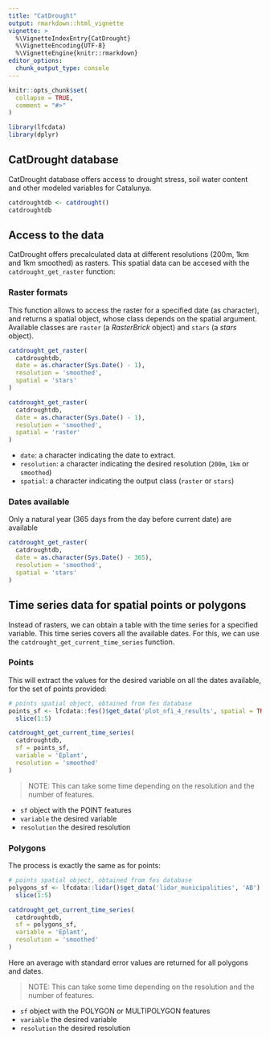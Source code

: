 ```yaml
---
title: "CatDrought"
output: rmarkdown::html_vignette
vignette: >
  %\VignetteIndexEntry{CatDrought}
  %\VignetteEncoding{UTF-8}
  %\VignetteEngine{knitr::rmarkdown}
editor_options: 
  chunk_output_type: console
---
```


```r
knitr::opts_chunk$set(
  collapse = TRUE,
  comment = "#>"
)
```

```r
library(lfcdata)
library(dplyr)
```

## CatDrought database

CatDrought database offers access to drought stress, soil water content and other
modeled variables for Catalunya.

```r
catdroughtdb <- catdrought()
catdroughtdb
```


## Access to the data

CatDrought offers precalculated data at different resolutions (200m, 1km and
1km smoothed) as rasters. This spatial data can be accesed with the
`catdrought_get_raster` function:

### Raster formats

This function allows to access the raster for a specified date (as character),
and returns a spatial object, whose class depends on the spatial argument.
Available classes are `raster` (a *RasterBrick* object) and `stars`
(a *stars* object).

```r
catdrought_get_raster(
  catdroughtdb,
  date = as.character(Sys.Date() - 1),
  resolution = 'smoothed',
  spatial = 'stars'
)
```

```r
catdrought_get_raster(
  catdroughtdb,
  date = as.character(Sys.Date() - 1),
  resolution = 'smoothed',
  spatial = 'raster'
)
```

  - `date`: a character indicating the date to extract.
  - `resolution`: a character indicating the desired resolution (`200m`, `1km`
    or `smoothed`)
  - `spatial`: a character indicating the output class (`raster` or `stars`)


### Dates available

Only a natural year (365 days from the day before current date) are available

```r
catdrought_get_raster(
  catdroughtdb,
  date = as.character(Sys.Date() - 365),
  resolution = 'smoothed',
  spatial = 'stars'
)
```

## Time series data for spatial points or polygons

Instead of rasters, we can obtain a table with the time series for a specified
variable. This time series covers all the available dates. For this, we can
use the `catdrought_get_current_time_series` function.

### Points

This will extract the values for the desired variable on all the dates available,
for the set of points provided:

```r
# points spatial object, obtained from fes database
points_sf <- lfcdata::fes()$get_data('plot_nfi_4_results', spatial = TRUE) %>%
  slice(1:5)

catdrought_get_current_time_series(
  catdroughtdb,
  sf = points_sf,
  variable = 'Eplant',
  resolution = 'smoothed'
)
```


  > NOTE: This can take some time depending on the resolution and the
  number of features.

  - `sf` object with the POINT features
  - `variable` the desired variable
  - `resolution` the desired resolution

### Polygons

The process is exactly the same as for points:

```r
# points spatial object, obtained from fes database
polygons_sf <- lfcdata::lidar()$get_data('lidar_municipalities', 'AB') %>%
  slice(1:5)

catdrought_get_current_time_series(
  catdroughtdb,
  sf = polygons_sf,
  variable = 'Eplant',
  resolution = 'smoothed'
)
```


Here an average with standard error values are returned for all polygons and
dates.

> NOTE: This can take some time depending on the resolution and the
  number of features.

  - `sf` object with the POLYGON or MULTIPOLYGON features
  - `variable` the desired variable
  - `resolution` the desired resolution

